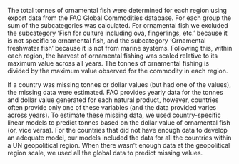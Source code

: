 The total tonnes of ornamental fish were determined for each region using export data from the FAO Global Commodities database. For each group the sum of the subcategories was calculated.  For ornamental fish we excluded the subcategory ‘Fish for culture including ova, fingerlings, etc.’ because it is not specific to ornamental fish, and the subcategory ‘Ornamental freshwater fish’ because it is not from marine systems. Following this, within each region, the harvest of ornamental fishing was scaled relative to its maximum value across all years. The tonnes of ornamental fishing is divided by the maximum value observed for the commodity in each region. 

If a country was missing tonnes or dollar values (but had one of the values), the missing data were estimated. FAO provides yearly data for the tonnes and dollar value generated for each natural product, however, countries often provide only one of these variables (and the data provided varies across years). To estimate these missing data, we used country-specific linear models to predict tonnes based on the dollar value of ornamental fish (or, vice versa). For the countries that did not have enough data to develop an adequate model, our models included the data for all the countries within a UN geopolitical region. When there wasn’t enough data at the geopolitical region scale, we used all the global data to predict missing values.